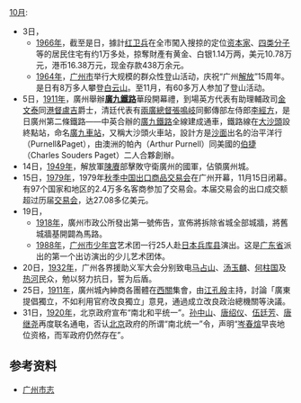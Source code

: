 [[10月|10月]]:
*3日，
** [[1966年|1966年]]，截至是日，據計[[红卫兵|红卫兵]]在全市闖入搜掠的定位[[资本家|资本家]]、[[四类分子|四类分子]]等的居民住宅有约1万多处，掠奪財產有黄金、白银1.14万两，美元10.78万元，港币16.38万元，现金存款438万余元。
** [[1964年|1964年]]，[[广州市|广州市]]举行大规模的群众性登山活动，庆祝“广州[[解放|解放]]”15周年。是日有8万多人攀登[[白云山_(广州)|白云山]]。至11月，有60多万人参加了登山活动。
*5日，[[1911年|1911年]]，廣州舉辦'''[[廣九鐵路|廣九鐵路]]'''華段開幕禮，到場英方代表有助理輔政司[[金文泰|金文泰]]同[[港督|港督]][[盧吉|盧吉]]爵士，清廷代表有[[兩廣總督|兩廣總督]][[張鳴岐_(兩廣總督)|張鳴岐]]同郵傳部左侍郎[[李經方|李經方]]，是日廣州第二條鐵路——中英合辦的[[廣九鐵路|廣九鐵路]]全線建成通車，鐵路線在[[大沙头|大沙頭]]設終點站，命名[[广九车站|廣九車站]]，又稱大沙頭火車站，設計方是[[沙面岛|沙面]]出名的治平洋行（Purnell&Paget），由澳洲的帕內（Arthur Purnell）同美國的[[伯捷旧居|伯捷]]（Charles Souders Paget）二人合夥創辦。
*14日，[[1949年|1949年]]，解放軍[[陳賡|陳賡]]部擊敗守衛廣州的國軍，佔領廣州城。
*15日，[[1979年|1979年]]，1979年[[秋季中国出口商品交易会|秋季中国出口商品交易会]]在广州开幕，11月15日闭幕。有97个国家和地区的2.4万多名客商参加了交易会。本届交易会的出口成交额超过历届[[交易会|交易会]]，达27.08多亿美元。
*19日，
** [[1918年|1918年]]，廣州市政公所發出第一號佈告，宣佈將拆除省城全部城牆，將舊城牆基開闢為馬路。 
** [[1988年|1988年]]，[[广州市少年宫|广州市少年宫]]艺术团一行25人赴[[日本|日本]][[兵库县|兵库县]]演出。这是[[广东省|广东省]]派出的第一个出访演出的少儿艺术团体。
*20日，[[1932年|1932年]]，广州各界援助义军大会分别致电[[马占山|马占山]]、[[汤玉麟|汤玉麟]]、[[何柱國_(軍事將領)|何柱国]]及[[热河|热河]]民众，勉以努力抗日，誓为后盾。
*25日，[[1911年|1911年]]，廣州城內紳商各團體在[[西關|西關]]{{link-yue|文瀾書院}}集會，由[[江孔殷|江孔殷]]主持，討論「廣東提倡獨立，不如利用官府改良獨立」意見，通過成立改良政治總機關等決議。
*31日，[[1920年|1920年]]，北京政府宣布“南北和平统一”。[[孙中山|孙中山]]、[[唐绍仪|唐绍仪]]、[[伍廷芳|伍廷芳]]、[[唐继尧|唐继尧]]再度联名通电，否认[[北京|北京]]政府的所谓“南北统一”令，声明“[[岑春煊|岑春煊]]早丧地位资格，而军政府仍然存在”。

==参考资料==
*[http://www.gzsdfz.org.cn/dqzlk/ 广州市志]